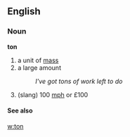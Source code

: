 ==English==
===Noun===
'''ton'''
#a unit of [[mass]]
#a large amount
#:''I've got tons of work left to do''
#(slang) 100 [[mph]] or £100

====See also====
[[w:ton]]